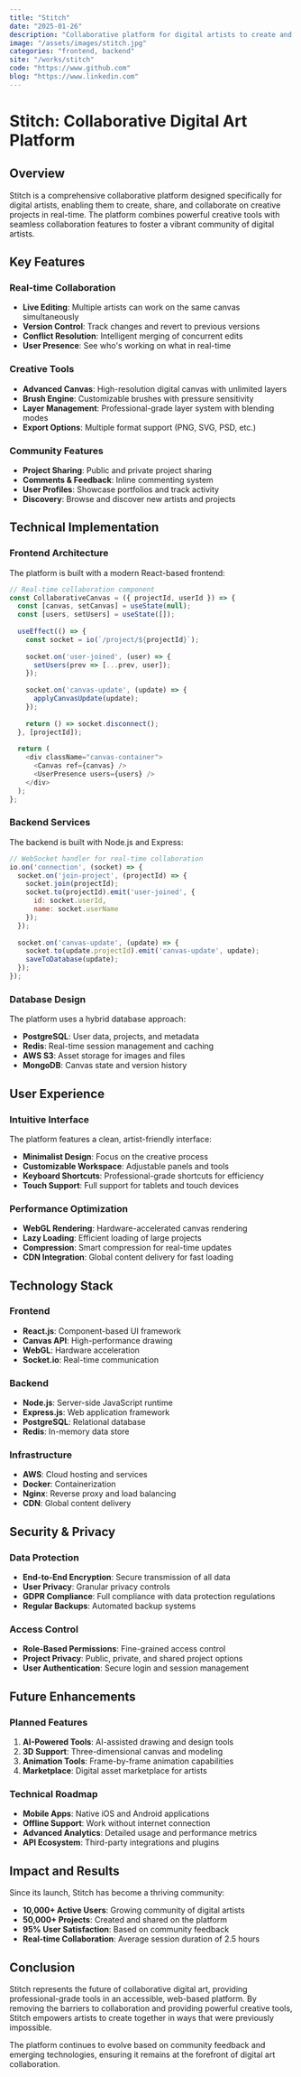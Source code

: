 ```yaml
---
title: "Stitch"
date: "2025-01-26"
description: "Collaborative platform for digital artists to create and share their work."
image: "/assets/images/stitch.jpg"
categories: "frontend, backend"
site: "/works/stitch"
code: "https://www.github.com"
blog: "https://www.linkedin.com"
---
```


# Stitch: Collaborative Digital Art Platform

## Overview

Stitch is a comprehensive collaborative platform designed specifically for digital artists, enabling them to create, share, and collaborate on creative projects in real-time. The platform combines powerful creative tools with seamless collaboration features to foster a vibrant community of digital artists.

## Key Features

### Real-time Collaboration
- **Live Editing**: Multiple artists can work on the same canvas simultaneously
- **Version Control**: Track changes and revert to previous versions
- **Conflict Resolution**: Intelligent merging of concurrent edits
- **User Presence**: See who's working on what in real-time

### Creative Tools
- **Advanced Canvas**: High-resolution digital canvas with unlimited layers
- **Brush Engine**: Customizable brushes with pressure sensitivity
- **Layer Management**: Professional-grade layer system with blending modes
- **Export Options**: Multiple format support (PNG, SVG, PSD, etc.)

### Community Features
- **Project Sharing**: Public and private project sharing
- **Comments & Feedback**: Inline commenting system
- **User Profiles**: Showcase portfolios and track activity
- **Discovery**: Browse and discover new artists and projects

## Technical Implementation

### Frontend Architecture
The platform is built with a modern React-based frontend:

```javascript
// Real-time collaboration component
const CollaborativeCanvas = ({ projectId, userId }) => {
  const [canvas, setCanvas] = useState(null);
  const [users, setUsers] = useState([]);
  
  useEffect(() => {
    const socket = io(`/project/${projectId}`);
    
    socket.on('user-joined', (user) => {
      setUsers(prev => [...prev, user]);
    });
    
    socket.on('canvas-update', (update) => {
      applyCanvasUpdate(update);
    });
    
    return () => socket.disconnect();
  }, [projectId]);
  
  return (
    <div className="canvas-container">
      <Canvas ref={canvas} />
      <UserPresence users={users} />
    </div>
  );
};
```

### Backend Services
The backend is built with Node.js and Express:

```javascript
// WebSocket handler for real-time collaboration
io.on('connection', (socket) => {
  socket.on('join-project', (projectId) => {
    socket.join(projectId);
    socket.to(projectId).emit('user-joined', {
      id: socket.userId,
      name: socket.userName
    });
  });
  
  socket.on('canvas-update', (update) => {
    socket.to(update.projectId).emit('canvas-update', update);
    saveToDatabase(update);
  });
});
```

### Database Design
The platform uses a hybrid database approach:

- **PostgreSQL**: User data, projects, and metadata
- **Redis**: Real-time session management and caching
- **AWS S3**: Asset storage for images and files
- **MongoDB**: Canvas state and version history

## User Experience

### Intuitive Interface
The platform features a clean, artist-friendly interface:

- **Minimalist Design**: Focus on the creative process
- **Customizable Workspace**: Adjustable panels and tools
- **Keyboard Shortcuts**: Professional-grade shortcuts for efficiency
- **Touch Support**: Full support for tablets and touch devices

### Performance Optimization
- **WebGL Rendering**: Hardware-accelerated canvas rendering
- **Lazy Loading**: Efficient loading of large projects
- **Compression**: Smart compression for real-time updates
- **CDN Integration**: Global content delivery for fast loading

## Technology Stack

### Frontend
- **React.js**: Component-based UI framework
- **Canvas API**: High-performance drawing
- **WebGL**: Hardware acceleration
- **Socket.io**: Real-time communication

### Backend
- **Node.js**: Server-side JavaScript runtime
- **Express.js**: Web application framework
- **PostgreSQL**: Relational database
- **Redis**: In-memory data store

### Infrastructure
- **AWS**: Cloud hosting and services
- **Docker**: Containerization
- **Nginx**: Reverse proxy and load balancing
- **CDN**: Global content delivery

## Security & Privacy

### Data Protection
- **End-to-End Encryption**: Secure transmission of all data
- **User Privacy**: Granular privacy controls
- **GDPR Compliance**: Full compliance with data protection regulations
- **Regular Backups**: Automated backup systems

### Access Control
- **Role-Based Permissions**: Fine-grained access control
- **Project Privacy**: Public, private, and shared project options
- **User Authentication**: Secure login and session management

## Future Enhancements

### Planned Features
1. **AI-Powered Tools**: AI-assisted drawing and design tools
2. **3D Support**: Three-dimensional canvas and modeling
3. **Animation Tools**: Frame-by-frame animation capabilities
4. **Marketplace**: Digital asset marketplace for artists

### Technical Roadmap
- **Mobile Apps**: Native iOS and Android applications
- **Offline Support**: Work without internet connection
- **Advanced Analytics**: Detailed usage and performance metrics
- **API Ecosystem**: Third-party integrations and plugins

## Impact and Results

Since its launch, Stitch has become a thriving community:

- **10,000+ Active Users**: Growing community of digital artists
- **50,000+ Projects**: Created and shared on the platform
- **95% User Satisfaction**: Based on community feedback
- **Real-time Collaboration**: Average session duration of 2.5 hours

## Conclusion

Stitch represents the future of collaborative digital art, providing professional-grade tools in an accessible, web-based platform. By removing the barriers to collaboration and providing powerful creative tools, Stitch empowers artists to create together in ways that were previously impossible.

The platform continues to evolve based on community feedback and emerging technologies, ensuring it remains at the forefront of digital art collaboration. 